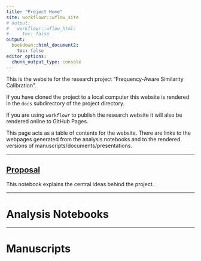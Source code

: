 ```yaml
---
title: "Project Home"
site: workflowr::wflow_site
# output:
#   workflowr::wflow_html:
#     toc: false
output:
  bookdown::html_document2:
    toc: false
editor_options:
  chunk_output_type: console
---
```


This is the website for the research project "Frequency-Aware Similarity Calibration".

If you have cloned the project to a local computer
this website is rendered in the `docs` subdirectory of the project directory.

If you are using `workflowr` to publish the research website
it will also be rendered online to GitHub Pages.

This page acts as a table of contents for the website.
There are links to the webpages generated from the analysis notebooks
and to the rendered versions of manuscripts/documents/presentations.

---

## [Proposal](proposal.html) {-}  
   This notebook explains the central ideas behind the project.

---

# Analysis Notebooks {-}

---

# Manuscripts {-}

